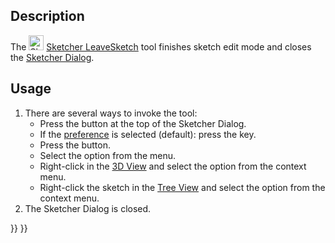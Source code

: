 <languages/>
<translate>

<!--T:7-->
{{Docnav
|[[Sketcher_MirrorSketch|Mirror Sketch]]
|[[Sketcher_ViewSketch|Align View to Sketch]]
|[[Sketcher_Workbench|Sketcher]]
|IconL=Sketcher_MirrorSketch.svg
|IconR=Sketcher_ViewSketch.svg
|IconC=Workbench_Sketcher.svg
}}

<!--T:1-->
{{GuiCommand
|Name=Sketcher LeaveSketch
|MenuLocation=Sketch → Leave Sketch
|Workbenches=[[Sketcher_Workbench|Sketcher]]
|SeeAlso=[[Sketcher_EditSketch|Sketcher EditSketch]]
}}

==Description== <!--T:2-->

<!--T:10-->
The [[Image:Sketcher_LeaveSketch.svg|24px]] [[Sketcher_LeaveSketch|Sketcher LeaveSketch]] tool finishes sketch edit mode and closes the [[Sketcher_Dialog|Sketcher Dialog]].

==Usage== <!--T:3-->

<!--T:11-->
# There are several ways to invoke the tool:
#* Press the {{Button|Close}} button at the top of the Sketcher Dialog.
#* If the {{MenuCommand|Esc key can leave sketch edit mode}} [[Sketcher_Preferences#General|preference]] is selected (default): press the {{KEY|Esc}} key.
#* Press the {{Button|[[Image:Sketcher_LeaveSketch.svg|16px]] [[Sketcher_LeaveSketch|Leave Sketch]]}} button.
#* Select the {{MenuCommand|Sketch → [[Image:Sketcher_LeaveSketch.svg|16px]] Leave Sketch}} option from the menu.
#* Right-click in the [[3D_View|3D View]] and select the {{MenuCommand|[[Image:Sketcher_LeaveSketch.svg|16px]] Leave Sketch}} option from the context menu.
#* Right-click the sketch in the [[Tree_View|Tree View]] and select the {{MenuCommand|Finish Editing}} option from the context menu.
# The Sketcher Dialog is closed.


<!--T:5-->
{{Docnav
|[[Sketcher_MirrorSketch|Mirror Sketch]]
|[[Sketcher_ViewSketch|Align View to Sketch]]
|[[Sketcher_Workbench|Sketcher]]
|IconL=Sketcher_MirrorSketch.svg
|IconR=Sketcher_ViewSketch.svg
|IconC=Workbench_Sketcher.svg
}}

</translate>
{{Sketcher_Tools_navi{{#translation:}}}}
{{Userdocnavi{{#translation:}}}}